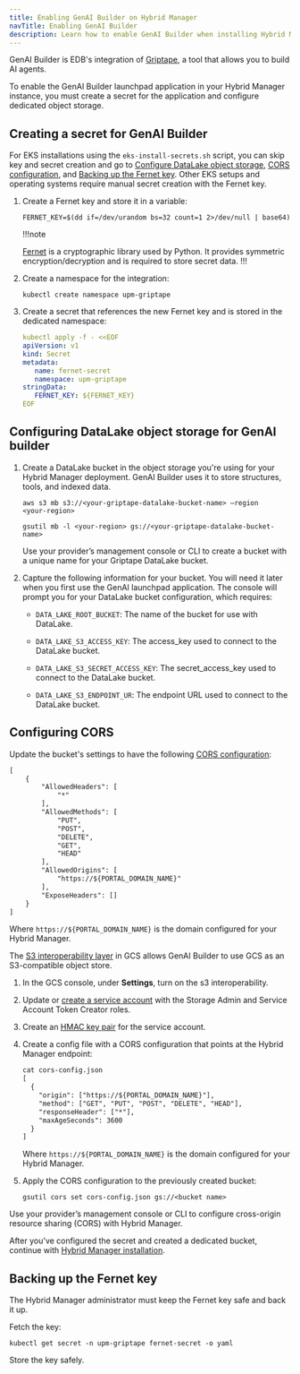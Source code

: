 ```yaml
---
title: Enabling GenAI Builder on Hybrid Manager
navTitle: Enabling GenAI Builder
description: Learn how to enable GenAI Builder when installing Hybrid Manager.
---
```


GenAI Builder is EDB's integration of [Griptape](https://www.griptape.ai/), a tool that allows you to build AI agents.

To enable the GenAI Builder launchpad application in your Hybrid Manager instance, you must create a secret for the application and configure dedicated object storage.

## Creating a secret for GenAI Builder

For EKS installations using the `eks-install-secrets.sh` script, you can skip key and secret creation and go to [Configure DataLake object storage](#configuring-datalake-object-storage-for-genai-builder), [CORS configuration](#configuring-cors), and [Backing up the Fernet key](#backing-up-the-fernet-key). Other EKS setups and operating systems require manual secret creation with the Fernet key.

1.  Create a Fernet key and store it in a variable:

    ```shell
    FERNET_KEY=$(dd if=/dev/urandom bs=32 count=1 2>/dev/null | base64)
    ```

    !!!note

    [Fernet](https://github.com/fernet/spec/) is a cryptographic library used by Python. It provides symmetric encryption/decryption and is required to store secret data.
    !!!

2.  Create a namespace for the integration:

    ```shell
    kubectl create namespace upm-griptape
    ```

3.  Create a secret that references the new Fernet key and is stored in the dedicated namespace: 

    ```yaml
    kubectl apply -f - <<EOF
    apiVersion: v1
    kind: Secret
    metadata:
       name: fernet-secret
       namespace: upm-griptape
    stringData:
       FERNET_KEY: ${FERNET_KEY}
    EOF
    ```

## Configuring DataLake object storage for GenAI builder

1.  Create a DataLake bucket in the object storage you're using for your Hybrid Manager deployment. GenAI Builder uses it to store structures, tools, and indexed data.

    <TabContainer>
    <Tab title="AWS S3">

    ```shell
    aws s3 mb s3://<your-griptape-datalake-bucket-name> –region     <your-region>
    ```

    </Tab>

    <Tab title="Google Cloud Storage (GCS)">

    ```shell
    gsutil mb -l <your-region> gs://<your-griptape-datalake-bucket-name>
    ```

    </Tab>

    <Tab title="Other S3-compatible storage">

    Use your provider’s management console or CLI to create a bucket with a unique name for your Griptape DataLake bucket.

    </Tab>
    </TabContainer>

2.  Capture the following information for your bucket. You will need it later when you first use the GenAI launchpad application. The console will prompt you for your DataLake bucket configuration, which requires: 

    -   `DATA_LAKE_ROOT_BUCKET`: The name of the bucket for use with DataLake. 

    -   `DATA_LAKE_S3_ACCESS_KEY`: The access_key used to connect to the DataLake bucket.

    -   `DATA_LAKE_S3_SECRET_ACCESS_KEY`: The secret_access_key used to connect to the DataLake bucket.

    -   `DATA_LAKE_S3_ENDPOINT_UR`: The endpoint URL used to connect to the DataLake bucket.

## Configuring CORS

<TabContainer>
<Tab title="AWS S3">

Update the bucket's settings to have the following [CORS configuration](https://docs.aws.amazon.com/AmazonS3/latest/userguide/enabling-cors-examples.html):

```txt
[
    {
        "AllowedHeaders": [
            "*"
        ],
        "AllowedMethods": [
            "PUT",
            "POST",
            "DELETE",
            "GET",
            "HEAD"
        ],
        "AllowedOrigins": [
            "https://${PORTAL_DOMAIN_NAME}"
        ],
        "ExposeHeaders": []
    }
]
```

Where `https://${PORTAL_DOMAIN_NAME}` is the domain configured for your Hybrid Manager.

</Tab>
    
<Tab title="Google Cloud Storage (GCS)">

The [S3 interoperability layer](https://cloud.google.com/storage/docs/aws-simple-migration) in GCS allows GenAI Builder to use GCS as an S3-compatible object store.

1.  In the GCS console, under **Settings**, turn on the s3 interoperability. 

2.  Update or [create a service account](https://cloud.google.com/iam/docs/service-accounts-create#creating_a_service_account) with the Storage Admin and Service Account Token Creator roles. 

3.  Create an [HMAC key pair](https://cloud.google.com/storage/docs/authentication/managing-hmackeys#console) for the service account.

4.  Create a config file with a CORS configuration that points at the Hybrid Manager endpoint:

    ```txt
    cat cors-config.json
    [
      {
        "origin": ["https://${PORTAL_DOMAIN_NAME}"],
        "method": ["GET", "PUT", "POST", "DELETE", "HEAD"],
        "responseHeader": ["*"],
        "maxAgeSeconds": 3600
      }
    ]
    ```

    Where `https://${PORTAL_DOMAIN_NAME}` is the domain configured for your Hybrid Manager.

5.  Apply the CORS configuration to the previously created bucket:

    ```shell
    gsutil cors set cors-config.json gs://<bucket name>
    ```

</Tab>
    
<Tab title="Other S3-compatible storage">

Use your provider’s management console or CLI to configure cross-origin resource sharing (CORS) with Hybrid Manager.

</Tab>
</TabContainer>

After you've configured the secret and created a dedicated bucket, continue with [Hybrid Manager installation](/edb-postgres-ai/1.2/hybrid-manager/install/).

## Backing up the Fernet key

The Hybrid Manager administrator must keep the Fernet key safe and back it up.

Fetch the key: 

```shell
kubectl get secret -n upm-griptape fernet-secret -o yaml
```

Store the key safely.
